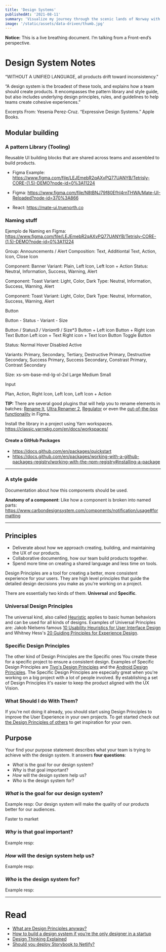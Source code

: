 ```yaml
---
title: 'Design Systems'
publishedAt: '2021-08-11'
summary: 'Visualize my journey through the scenic lands of Norway with rich, stunning pictures and daily travel logs.'
image: '/static/assets/data-driven/thumb.jpg'
---
```


**Notice:** This is a live breathing document. I’m talking from a Front-end’s perspective.

# Design System Notes

“WITHOUT A UNIFIED LANGUAGE, all products drift toward inconsistency.”

“A design system is the broadest of these tools, and explains how a team should create products. It encompasses the pattern library and style guide, but also includes underlying design principles, rules, and guidelines to help teams create cohesive experiences.”

Excerpts From: Yesenia Perez-Cruz. “Expressive Design Systems.” Apple Books.

## Modular building

### A pattern Library (Tooling)

Reusable UI building blocks that are shared across teams and assembled to build products.

- Figma Example: https://www.figma.com/file/LEJEmebR2qAXvPQ77UANYB/Tetrisly-CORE-(1.5)-DEMO?node-id=0%3A11224

- Figma: https://www.figma.com/file/N8tBNJ79f80EfhI4rnTHWA/Mate-UI-Reloaded?node-id=370%3A866
- React: https://mate-ui.truenorth.co

### Naming stuff

Ejemplo de Naming en Figma:
https://www.figma.com/file/LEJEmebR2qAXvPQ77UANYB/Tetrisly-CORE-(1.5)-DEMO?node-id=0%3A11224

Group: Announcements / Alert
Composition: Text, Additiontal Text, Action, Icon, Close Icon

Component: Banner
Variant: Plain, Left Icon, Left Icon + Action
Status: Neutral, Information, Success, Warning, Alert

Component: Toast
Variant: Light, Color, Dark
Type: Neutral, Information, Success, Warning, Alert

Component: Toast
Variant: Light, Color, Dark
Type: Neutral, Information, Success, Warning, Alert

Button

Button - Status - Variant - Size

Button / Status*3 / Variant*9 / Size\*3
Button + Left icon
Button + Right icon
Text Button
Left icon + Text
Right icon + Text
Icon Button
Toggle Button

Status:
Normal
Hover
Disabled
Active

Variants:
Primary, Secondary, Tertiary,
Destructive Primary, Destructive Secondary,
Success Primary, Success Secondary,
Constrast Primary, Contrast Secondary

Size: xs-sm-base-md-lg-xl-2xl
Large
Medium
Small

Input

Plan, Action, Right Icon, Left Icon, Left Icon + Action

**TIP:** There are several good plugins that will help you to rename elements in batches: [Rename It](https://www.figma.com/community/plugin/731271836271143349/Rename-It), [Ultra Renamer 2](https://www.figma.com/community/plugin/833716037588204076/Ultra-Renamer-2), [Regulator](https://www.figma.com/community/plugin/772054917007268360/Regulator) or even the [out-of-the-box functionality](https://help.figma.com/hc/en-us/articles/360039958934-Rename-Layers) in Figma.

Install the library in a project using Yarn workspaces.
https://classic.yarnpkg.com/en/docs/workspaces/

#### Create a GitHub Packages

- https://docs.github.com/en/packages/quickstart
- https://docs.github.com/en/packages/working-with-a-github-packages-registry/working-with-the-npm-registry#installing-a-package

---

### A style guide

Documentation about how this components should be used.

**Anatomy of a component**: Like how a component is broken into named parts: https://www.carbondesignsystem.com/components/notification/usage#formatting

---

## Principles

- Deliverate about how we approach creating, building, and maintaining the UX of our products.
- Collaborative documenting, how our team build products together.
- Spend more time on creating a shared language and less time on tools.

Design Principles are a tool for creating a better, more consistent experience for your users. They are high level principles that guide the detailed design decisions you make as you're working on a project.

There are essentially two kinds of them. **Universal** and **Specific**.

### Universal Design Principles

The universal kind, also called [Heuristic](http://en.wikipedia.org/wiki/Heuristic) applies to basic human behaviors and can be used for all kinds of designs. Examples of Universal Principles are: Jakob Nielsens famous [10 Usability Heuristics for User Interface Design](https://www.designprinciplesftw.com/collections/10-usability-heuristics-for-user-interface-design) and Whitney Hess's [20 Guiding Principles for Experience Design](https://www.designprinciplesftw.com/collections/20-guiding-principles-for-experience-design).

### Specific Design Principles

The other kind of Design Principles are the Specific ones You create these for a specific project to ensure a consistent design. Examples of Specific Design Principles are [Tivo's Design Principles](https://www.designprinciplesftw.com/collections/tivos-revised-design-principles) and the [Android Design Principles](https://www.designprinciplesftw.com/collections/android-design-principles). The Specific Design Principles are especially great when you're working on a big project with a lot of people involved. By establishing a set of Design Principles it's easier to keep the product aligned with the UX Vision.

### What Should I do With Them?

If you're not doing it already, you should start using Design Principles to improve the User Experience in your own projects. To get started check out [the Design Principles of others](https://www.designprinciplesftw.com/) to get inspiration for your own.

## Purpose

Your find your purpose statement describes what your team is trying to achieve with the design system. It answers **four questions**:

- _What_ is the goal for our design system?
- _Why_ is that goal important?
- _How_ will the design system help us?
- _Who_ is the design system for?

### _What_ is the goal for our design system?

Example resp: Our design system will make the quality of our products better for our audiences.

Faster to market

### _Why_ is that goal important?

Example resp:

### _How_ will the design system help us?

Example resp:

### _Who_ is the design system for?

Example resp:

---

# Read

- [What are Design Principles anyway?](https://www.designprinciplesftw.com/what-are-design-principles)
- [How to build a design system if you’re the only designer in a startup](https://uxdesign.cc/how-to-build-a-design-system-if-youre-the-only-designer-in-a-startup-f4695d2f4b7f)
- [Design Thinking Explained](https://mitsloan.mit.edu/ideas-made-to-matter/design-thinking-explained)
- [Should you deploy Storybook to Netlify?](https://www.chromatic.com/compare/netlify)

